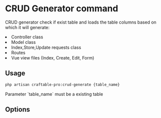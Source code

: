 
# CRUD Generator command

CRUD generator check if exist table and loads the table columns based on which it will generate:
<li>Controller class</li>
<li>Model class</li>
<li>Index,Store,Update requests class</li>
<li>Routes </li>
<li>Vue view files (Index, Create, Edit, Form)</li>

## Usage
```bash copy
php artisan craftable-pro:crud-generate {table_name}
```
<p>Parameter `table_name` must be a existing table</p>

## Options






